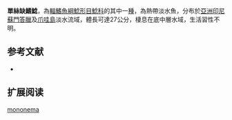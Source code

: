 {{Speciesbox
| name = 單絲缺鰭鯰
| image = 
| image_width = 250px
| status = NE
| status_system = IUCN3.1
| genus = Kryptopterus
| species = mononema
| authority = [[Bleeker|Bleeker]], 1846
| synonyms = *''Silurus mononema'',Bleeker, 1846
}}

'''單絲缺鰭鯰'''，為[[輻鰭魚綱|輻鰭魚綱]][[鯰形目|鯰形目]][[鯰科|鯰科]]的其中一[[種|種]]，為熱帶淡水魚，分布於[[亞洲|亞洲]][[印尼|印尼]][[蘇門答臘|蘇門答臘]]及[[爪哇島|爪哇島]]淡水流域，體長可達27公分，棲息在底中層水域，生活習性不明。

==参考文献==
*{{FishBase_species|genus=Kryptopterus|species=mononema|year=2015|month=7}}

== 扩展阅读 ==
{{refbegin}}
{{wikispecies-inline|Kryptopterus mononema|單絲缺鰭鯰}}
{{refend}}
{{Taxonbar|from=Q11045533}}

[[Category:缺鰭鯰屬|mononema]]